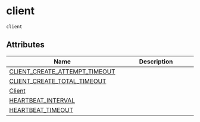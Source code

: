# client { #modal.client }

`client`

## Attributes

| Name | Description |
| --- | --- |
| [CLIENT_CREATE_ATTEMPT_TIMEOUT](#modal.client.CLIENT_CREATE_ATTEMPT_TIMEOUT) |  |
| [CLIENT_CREATE_TOTAL_TIMEOUT](#modal.client.CLIENT_CREATE_TOTAL_TIMEOUT) |  |
| [Client](#modal.client.Client) |  |
| [HEARTBEAT_INTERVAL](#modal.client.HEARTBEAT_INTERVAL) |  |
| [HEARTBEAT_TIMEOUT](#modal.client.HEARTBEAT_TIMEOUT) |  |